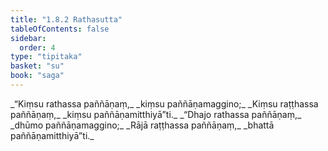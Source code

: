 ```yaml
---
title: "1.8.2 Rathasutta"
tableOfContents: false
sidebar:
  order: 4
type: "tipitaka"
basket: "su"
book: "saga"
---
```



<DynamicBreadcrumb />

<Division number="72" book="saga" bookNo="12" page="39">

<Paragraph number="337" type="verses" book="saga">
_“Kiṃsu rathassa paññāṇaṃ,_  
_kiṃsu paññāṇamaggino;_  
_Kiṃsu raṭṭhassa paññāṇaṃ,_  
_kiṃsu paññāṇamitthiyā”ti._  

</Paragraph>

<Paragraph number="338" type="verses" book="saga">
_“Dhajo rathassa paññāṇaṃ,_  
_dhūmo paññāṇamaggino;_  
_Rājā raṭṭhassa paññāṇaṃ,_  
_bhattā paññāṇamitthiyā”ti._
</Paragraph>
</Division>